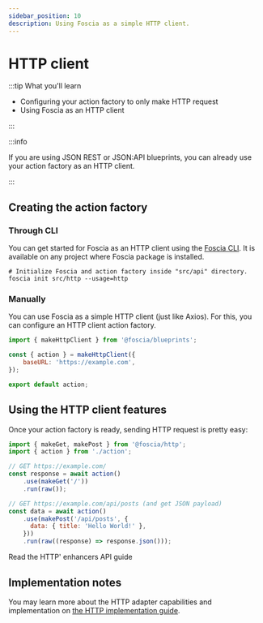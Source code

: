 ```yaml
---
sidebar_position: 10
description: Using Foscia as a simple HTTP client.
---
```



# HTTP client

:::tip What you'll learn

-   Configuring your action factory to only make HTTP request
-   Using Foscia as an HTTP client

:::

:::info

If you are using JSON REST or JSON:API blueprints, you can already use your
action factory as an HTTP client.

:::

## Creating the action factory

### Through CLI

You can get started for Foscia as an HTTP client
using the [Foscia CLI](/docs/guides/cli).
It is available on any project where Foscia package is installed.

```shell
# Initialize Foscia and action factory inside "src/api" directory.
foscia init src/http --usage=http
```

### Manually

You can use Foscia as a simple HTTP client (just like Axios).
For this, you can configure an HTTP client action factory.


```javascript title="action.js"
import { makeHttpClient } from '@foscia/blueprints';

const { action } = makeHttpClient({
    baseURL: 'https://example.com',
});

export default action;
```

## Using the HTTP client features

Once your action factory is ready, sending HTTP request is pretty easy:

```javascript
import { makeGet, makePost } from '@foscia/http';
import { action } from './action';

// GET https://example.com/
const response = await action()
    .use(makeGet('/'))
    .run(raw());

// GET https://example.com/api/posts (and get JSON payload)
const data = await action()
    .use(makePost('/api/posts', {
      data: { title: 'Hello World!' },
    }))
    .run(raw((response) => response.json()));
```

<Link className="button bg--primary" to="/docs/reference/actions-enhancers#http">
  Read the HTTP' enhancers API guide
</Link>

## Implementation notes

You may learn more about the HTTP adapter capabilities and implementation
on [the HTTP implementation guide](/docs/guides/implementations/http).
